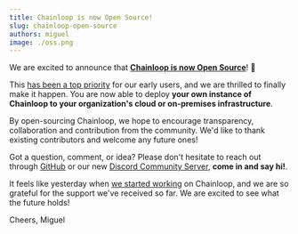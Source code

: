 ```yaml
---
title: Chainloop is now Open Source!
slug: chainloop-open-source
authors: miguel
image: ./oss.png
---
```



We are excited to announce that **[Chainloop is now Open Source](https://github.com/chainloop-dev/chainloop)**! 🎉

<!--truncate-->

This [has been a top priority](https://docs.chainloop.dev/blog/touching-base-one-month-in#is-chainloop-open-source-i-want-to-run-my-own-instance) for our early users, and we are thrilled to finally make it happen. You are now able to deploy **your own instance of Chainloop to your organization's cloud or on-premises infrastructure**.

By open-sourcing Chainloop, we hope to encourage transparency, collaboration and contribution from the community. We'd like to thank existing contributors and welcome any future ones!

Got a question, comment, or idea? Please don't hesitate to reach out through [GitHub](https://github.com/chainloop-dev/chainloop/issues) or our new [Discord Community Server](https://discord.gg/f7atkaZact), **come in and say hi!**.

It feels like yesterday when [we started working](/blog/introducing-chainloop) on Chainloop, and we are so grateful for the support we've received so far. We are excited to see what the future holds!

Cheers,
Miguel

<MailingListForm />
